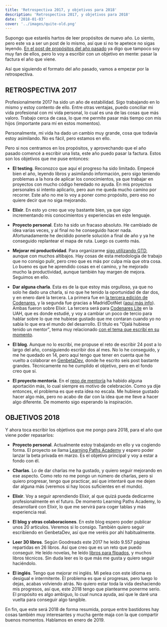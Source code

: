 ```yaml
---
title: 'Retrospectiva 2017, y objetivos para 2018'
description: 'Retrospectiva 2017, y objetivos para 2018'
date: '2018-01-03'
cover: '../images/quite-old.png'
---
```


Supongo que estaréis hartos de leer propósitos de nuevo año. Lo siento, pero este va a ser un post de lo mismo, así que si no te apetece no sigas leyendo. [En el post de propósitos del año pasado](https://charlascylon.com/2017-01-10-objetivos-para-2017) ya digo que tampoco soy muy fan de ellos, pero lo voy a escribir con un objetivo en mente: pasar la factura el año que viene. 

Así que siguiendo el formato del año pasado, vamos a empezar por la retrospectiva.

## RETROSPECTIVA 2017

Profesionalmente 2017 ha sido un año de estabilidad. Sigo trabajando en lo mismo y estoy contento de ello. Entre otras ventajas, puedo conciliar mi vida profesional con mi vida personal, lo cual es una de las cosas que más valoro. Trabajo cerca de casa, lo que me permite pasar más tiempo con mis hijos (importante para mí en estos momentos). 

Personalmente, mi vida ha dado un cambio muy grande, cosa que todavía estoy asimilando. No es fácil, pero estamos en ello.

Pero si nos centramos en los propósitos, y aprovechando que el año pasado comencé a escribir una lista, este año puedo pasar la factura. Estos son los objetivos que me puse entonces:

- **El testing**. Reconozco que aquí el progreso ha sido limitado. Empecé bien el año, leyendo libros y asimilando información, pero sigo teniendo problemas a la hora de aplicar los conocimientos, ya que trabajar en proyectos con mucho código heredado no ayuda. En mis proyectos personales si intento aplicarlo, pero aun me queda mucho camino por recorrer. Este año no me lo voy a poner como propósito, pero eso no quiere decir que no siga mejorando. 

- **Elixir**. En esto yo creo que voy bastante bien, ya que sigo incrementando mis conocimientos y experiencias en este lenguaje. 

- **Proyecto personal**. Esto ha sido un fracaso absoluto. He cambiado de idea varias veces, y al final no he conseguido hacer nada. Afortunadamente he decidido ponerle solución a final de año y ya he conseguido replantear el mapa de ruta. Luego os cuento más.

- **Mejorar mi productividad**. Para organizarme [sigo utilizando GTD](https://charlascylon.com/2017-03-01-productividad-con-gtd), aunque con muchos altibajos. Hay cosas de esta metodología de trabajo que no consigo pulir, pero creo que es más por culpa mía que otra cosa. Lo bueno es que he aprendido cosas en el camino, y he mejorado mucho la productividad, aunque también hay margen de mejora. Seguimos en ello.

- **Dar alguna charla**. Esta es de la que estoy más orgulloso, ya que no solo he dado una charla, si no que he tenido la oportunidad de dar dos, y en enero daré la tercera. La primera fue en [la tercera edición de Codenares](https://charlascylon.com/2017-06-13-tercera-edicion-codenares), y la segunda fue gracias a MadridDotNet ([aquí más info](https://github.com/rubenfa/madriddotnet)). Ambas fueron sobre Elixir. La tercera será para [Codenares Lite](https://twitter.com/codenares_lite/status/938692464457801728) en la UAH, que es donde estudié, y voy a cambiar un poco de tercio para hablar sobre lo que me hubiese gustado que me contaran cuando yo no sabía lo que era el mundo del desarrollo. El título es "Ojalá hubiese tenido un mentor", tema muy relacionado [con el tema que escribí en su momento](https://charlascylon.com/2016-12-14-ojala-hubiese-tenido-un-mentor).

- **El blog**. Aunque no lo escribí, me propuse el reto de escribir 24 post a lo largo del año, consiguiendo escribir dos al mes. No lo he conseguido, y me he quedado en 14, pero aquí tengo que tener en cuenta que he vuelto a colaborar en [GenbetaDev](https://www.genbetadev.com/autor/rubenfa), donde he escrito seis post bastante grandes. Técnicamente no he cumplido el objetivo, pero en el fondo creo que sí.

- **El proyecto mentoría**. En el [repo de mentoría](https://github.com/rubenfa/mentoria) ha habido alguna aportación más, lo cual siempre es motivo de celebración. Como ya dije entonces, el problema es que esta idea no escala. Me hubiese gustado hacer algo más, pero no acabo de dar con la idea que me lleve a hacer algo diferente. De momento sigo esperando la inspiración.


## OBJETIVOS 2018

Y ahora toca escribir los objetivos que me pongo para 2018, para el año que viene poder repasarlos:

- **Proyecto personal**. Actualmente estoy trabajando en ello y va cogiendo forma. El proyecto se llama [Learning Paths Academy](https://es.learningpaths.academy/) y espero poder lanzar la beta privada en marzo. Es el objetivo principal y voy a estar a fondo con él.

- **Charlas**. Lo de dar charlas me ha gustado, y quiero seguir mejorando en ese aspecto. Como reto no me pongo un número de charlas, pero si quiero progresar, tengo que practicar, así que intentaré que me dejen dar alguna más (veremos si hay locos suficientes en el mundo).

- **Elixir**. Voy a seguir aprendiendo Elixir, al que quizá pueda dedicarme profesionalmente en el futuro. De momento Learning Paths Academy, lo desarrollaré con Elixir, lo que me servirá para coger tablas y más experiencia real.

- **El blog y otras colaboraciones**. En este blog espero poder publicar unos 20 artículos. Veremos si lo consigo. También quiero seguir escribiendo en GenbetaDev, así que me veréis por ahí habitualmente.

- **Leer 30 libros**. Según Goodreads este 2017 he leído 9.557 páginas repartidas en 26 libros. Así que creo que es un reto que puedo conseguir. He leído novelas, he leído [libros para flipados](https://charlascylon.com/2017-10-11-libros-para-flipados), y muchos libros técnicos. Sin duda leer es lo que más me gusta y quiero seguir haciéndolo. 

- **El inglés**. Tengo que mejorar mi inglés. Mi pelea con este idioma es desigual e intermitente. El problema es que si progresas, pero luego lo dejas, acabas volviendo atrás. No quiero estar toda la vida deshaciendo mis progresos, así que, este 2018 tengo que plantearme ponerme serio. El propósito es algo ambiguo, lo cual nunca ayuda, así que le daré una vuelta para conseguir algo tangible.

En fin, que este será 2018 de forma resumida, porque entre bastidores hay cosas también muy interesantes y mucha gente maja con la que compartir buenos momentos. Hablamos en enero de 2019.
